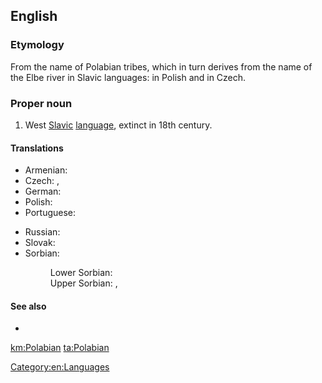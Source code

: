 ==English==
{{wikipedia|Polabian language}}

===Etymology===
From the name of Polabian tribes, which in turn derives from the name of the Elbe river in Slavic languages: {{term|Łaba|lang=pl}} in Polish and {{term|Labe|lang=cs}} in Czech.

===Proper noun===
{{en-proper noun}}

# West [[Slavic]] [[language]], extinct in 18th century.

====Translations====
{{trans-top|West Slavic language}}
* Armenian: {{t|hy|պոլաբերեն|tr=polaberen}}
* Czech: {{t|cs|polabština|f}}, {{t|cs|drevjanština|f}}
* German: {{t+|de|Polabisch|n}}
* Polish: {{qualifier|język}} {{t|pl|połabski|m}}
* Portuguese: {{t+|pt|polábio|m}}
{{trans-mid}}
* Russian: {{t+|ru|полабский|m|tr=polábskij|sc=Cyrl}} {{qualifier|язы́к}}
* Slovak: {{t|sk|polabčina|f}}
* Sorbian:
*: Lower Sorbian: {{t|dsb|połobšćina|f}}
*: Upper Sorbian: {{t+|hsb|połobšćina|f}}, {{t|hsb|połobska rěč|f}}
{{trans-bottom}}

====See also====
* {{langcat}}

[[Category:en:Languages]]

[[km:Polabian]]
[[ta:Polabian]]